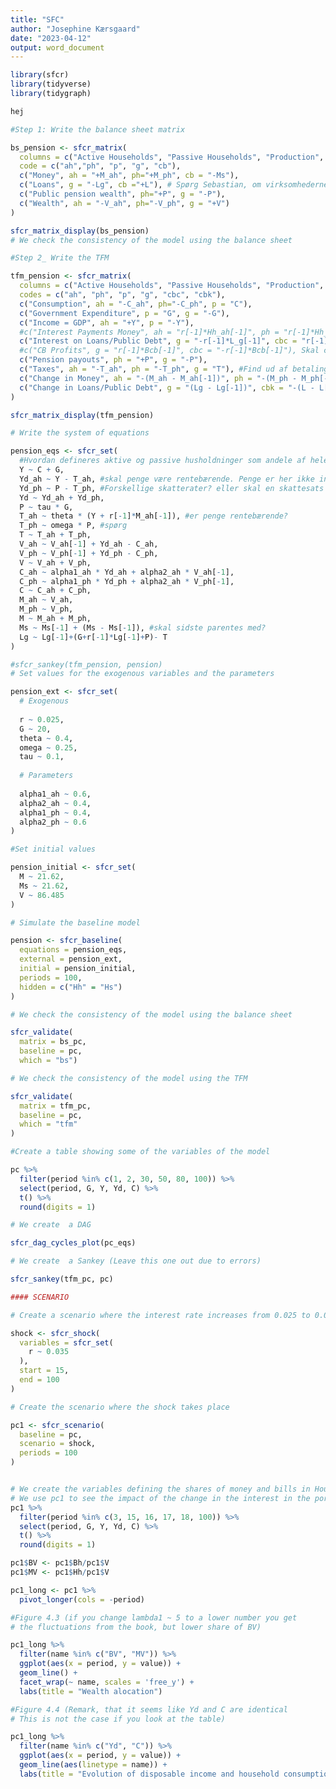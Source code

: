 ```yaml
---
title: "SFC"
author: "Josephine Kærsgaard"
date: "2023-04-12"
output: word_document
---
```

```r
library(sfcr)
library(tidyverse)
library(tidygraph)

hej

#Step 1: Write the balance sheet matrix

bs_pension <- sfcr_matrix(
  columns = c("Active Households", "Passive Households", "Production", "Government", "Central Bank"),
  code = c("ah","ph", "p", "g", "cb"),
  c("Money", ah = "+M_ah", ph="+M_ph", cb = "-Ms"),
  c("Loans", g = "-Lg", cb ="+L"), # Spørg Sebastian, om virksomhederne også skal kunne optage lån til investeringer. I så fald: skal fixed capital med?
  c("Public pension wealth", ph="+P", g = "-P"),
  c("Wealth", ah = "-V_ah", ph="-V_ph", g = "+V")
)

sfcr_matrix_display(bs_pension)
# We check the consistency of the model using the balance sheet
```


```r
#Step 2_ Write the TFM

tfm_pension <- sfcr_matrix(
  columns = c("Active Households", "Passive Households", "Production", "Government", "Central Bank (current)", "Central Bank (capital)"),
  codes = c("ah", "ph", "p", "g", "cbc", "cbk"),
  c("Consumption", ah = "-C_ah", ph="-C_ph", p = "C"),
  c("Government Expenditure", p = "G", g = "-G"),
  c("Income = GDP", ah = "+Y", p = "-Y"),
  #c("Interest Payments Money", ah = "r[-1]*Hh_ah[-1]", ph = "r[-1]*Hh_ph[-1] ",cbc = "-r[-1]*Hs[-1]"),. Er penge rentebærende?
  c("Interest on Loans/Public Debt", g = "-r[-1]*L_g[-1]", cbc = "r[-1]*L[-1]"), #Spørg Sebastian
  #c("CB Profits", g = "r[-1]*Bcb[-1]", cbc = "-r[-1]*Bcb[-1]"), Skal centralbanken tilbagebetale profit eller skal den uddeles til husholdningerne?
  c("Pension payouts", ph = "+P", g = "-P"),
  c("Taxes", ah = "-T_ah", ph = "-T_ph", g = "T"), #Find ud af betaling af skat for passive husholdninger.
  c("Change in Money", ah = "-(M_ah - M_ah[-1])", ph = "-(M_ph - M_ph[-1])", cbk = "(Ms - Ms[-1])"),
  c("Change in Loans/Public Debt", g = "(Lg - Lg[-1])", cbk = "-(L - L[-1])")
)

sfcr_matrix_display(tfm_pension)
```


```r
# Write the system of equations

pension_eqs <- sfcr_set(
  #Hvordan defineres aktive og passive husholdninger som andele af hele befolkningen???
  Y ~ C + G,
  Yd_ah ~ Y - T_ah, #skal penge være rentebærende. Penge er her ikke inkluderet.
  Yd_ph ~ P - T_ph, #Forskellige skatterater? eller skal en skattesats ganges på?
  Yd ~ Yd_ah + Yd_ph,
  P ~ tau * G,
  T_ah ~ theta * (Y + r[-1]*M_ah[-1]), #er penge rentebærende?
  T_ph ~ omega * P, #spørg
  T ~ T_ah + T_ph,
  V_ah ~ V_ah[-1] + Yd_ah - C_ah,
  V_ph ~ V_ph[-1] + Yd_ph - C_ph,
  V ~ V_ah + V_ph, 
  C_ah ~ alpha1_ah * Yd_ah + alpha2_ah * V_ah[-1],
  C_ph ~ alpha1_ph * Yd_ph + alpha2_ah * V_ph[-1],
  C ~ C_ah + C_ph,
  M_ah ~ V_ah,
  M_ph ~ V_ph, 
  M ~ M_ah + M_ph,
  Ms ~ Ms[-1] + (Ms - Ms[-1]), #skal sidste parentes med?
  Lg ~ Lg[-1]+(G+r[-1]*Lg[-1]+P)- T
)
```


```r
#sfcr_sankey(tfm_pension, pension)
# Set values for the exogenous variables and the parameters

pension_ext <- sfcr_set(
  # Exogenous
  
  r ~ 0.025,
  G ~ 20,
  theta ~ 0.4, 
  omega ~ 0.25,
  tau ~ 0.1,
  
  # Parameters
  
  alpha1_ah ~ 0.6,
  alpha2_ah ~ 0.4,
  alpha1_ph ~ 0.4,
  alpha2_ph ~ 0.6
)

#Set initial values

pension_initial <- sfcr_set(
  M ~ 21.62,
  Ms ~ 21.62,
  V ~ 86.485
)
```


```r
# Simulate the baseline model

pension <- sfcr_baseline(
  equations = pension_eqs,
  external = pension_ext,
  initial = pension_initial,
  periods = 100,
  hidden = c("Hh" = "Hs")
)
```


```r
# We check the consistency of the model using the balance sheet

sfcr_validate(
  matrix = bs_pc,
  baseline = pc,
  which = "bs")

# We check the consistency of the model using the TFM

sfcr_validate(
  matrix = tfm_pc,
  baseline = pc,
  which = "tfm"
)
```


```r
#Create a table showing some of the variables of the model

pc %>%
  filter(period %in% c(1, 2, 30, 50, 80, 100)) %>%
  select(period, G, Y, Yd, C) %>%
  t() %>%
  round(digits = 1)

# We create  a DAG

sfcr_dag_cycles_plot(pc_eqs)

# We create  a Sankey (Leave this one out due to errors)

sfcr_sankey(tfm_pc, pc)

#### SCENARIO

# Create a scenario where the interest rate increases from 0.025 to 0.035

shock <- sfcr_shock(
  variables = sfcr_set(
    r ~ 0.035  
  ),
  start = 15,
  end = 100
)

# Create the scenario where the shock takes place

pc1 <- sfcr_scenario(
  baseline = pc,
  scenario = shock,
  periods = 100
)


# We create the variables defining the shares of money and bills in Households portfolio.
# We use pc1 to see the impact of the change in the interest in the portfolio allocation.
pc1 %>%
  filter(period %in% c(3, 15, 16, 17, 18, 100)) %>%
  select(period, G, Y, Yd, C) %>%
  t() %>%
  round(digits = 1)

pc1$BV <- pc1$Bh/pc1$V
pc1$MV <- pc1$Hh/pc1$V

pc1_long <- pc1 %>%
  pivot_longer(cols = -period)

#Figure 4.3 (if you change lambda1 ~ 5 to a lower number you get 
# the fluctuations from the book, but lower share of BV)

pc1_long %>%
  filter(name %in% c("BV", "MV")) %>%
  ggplot(aes(x = period, y = value)) +
  geom_line() +
  facet_wrap(~ name, scales = 'free_y') +
  labs(title = "Wealth alocation")

#Figure 4.4 (Remark, that it seems like Yd and C are identical
# This is not the case if you look at the table)

pc1_long %>%
  filter(name %in% c("Yd", "C")) %>%
  ggplot(aes(x = period, y = value)) +
  geom_line(aes(linetype = name)) +
  labs(title = "Evolution of disposable income and household consumption")

```

